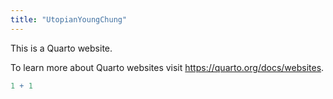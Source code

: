 ```yaml
---
title: "UtopianYoungChung"
---
```


This is a Quarto website.

To learn more about Quarto websites visit <https://quarto.org/docs/websites>.

```r
1 + 1
```
